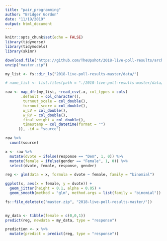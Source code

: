 ```yaml
---
title: "pair_programming"
author: "Bridger Gordon"
date: "11/19/2019"
output: html_document
---
```


```r
knitr::opts_chunk$set(echo = FALSE)
library(tidyverse)
library(tidymodels)
library(skimr)

```

```r

download.file("https://github.com/TheUpshot/2018-live-poll-results/archive/master.zip", destfile = "master.zip")
unzip("master.zip")

my_list <- fs::dir_ls("2018-live-poll-results-master/data/")

# name_list <- list.files(path = "./2018-live-poll-results-master/data/", pattern = "*.csv")

raw <- map_dfr(my_list, ~read_csv(.x, col_types = cols(
       .default = col_character(),
        turnout_scale = col_double(),
        turnout_score = col_double(),
        w_LV = col_double(),
        w_RV = col_double(),
        final_weight = col_double(),
        timestamp = col_datetime(format = "")
      )), .id = "source")

raw %>%
  count(source)

x <- raw %>% 
  mutate(dvote = ifelse(response == "Dem", 1, 0)) %>%
  mutate(female = ifelse(gender == "Female", 1, 0)) %>%
  select(dvote, female, response, gender)

reg <- glm(data = x, formula = dvote ~ female, family = "binomial")

ggplot(x, aes(x = female, y = dvote)) +
  geom_jitter(height = 0.1, alpha = 0.05) +
  geom_smooth(method = "glm", method.args = list(family = "binomial"))

fs::file_delete(c("master.zip", "2018-live-poll-results-master/"))
  

my_data <- tibble(female = c(0,0,1))
predict(reg, newdata = my_data, type = "response")

prediction <- x %>%
  mutate(predict = predict(reg, type = "response"))

```


